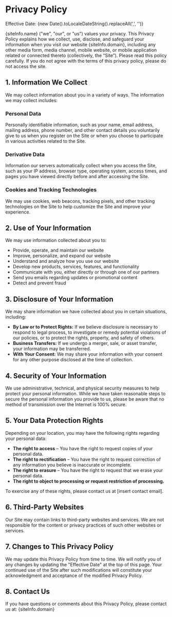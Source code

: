 
# Privacy Policy

Effective Date: {new Date().toLocaleDateString().replaceAll(',', '')}

{siteInfo.name} ("we", "our", or "us") values your privacy. This Privacy Policy explains how we collect, use, disclose, and safeguard your information when you visit our website {siteInfo.domain}, including any other media form, media channel, mobile website, or mobile application related or connected thereto (collectively, the “Site”). Please read this policy carefully. If you do not agree with the terms of this privacy policy, please do not access the site.

## 1. Information We Collect

We may collect information about you in a variety of ways. The information we may collect includes:

### Personal Data

Personally identifiable information, such as your name, email address, mailing address, phone number, and other contact details you voluntarily give to us when you register on the Site or when you choose to participate in various activities related to the Site.

### Derivative Data

Information our servers automatically collect when you access the Site, such as your IP address, browser type, operating system, access times, and pages you have viewed directly before and after accessing the Site.

### Cookies and Tracking Technologies

We may use cookies, web beacons, tracking pixels, and other tracking technologies on the Site to help customize the Site and improve your experience.

## 2. Use of Your Information

We may use information collected about you to:

- Provide, operate, and maintain our website
- Improve, personalize, and expand our website
- Understand and analyze how you use our website
- Develop new products, services, features, and functionality
- Communicate with you, either directly or through one of our partners
- Send you emails regarding updates or promotional content
- Detect and prevent fraud

## 3. Disclosure of Your Information

We may share information we have collected about you in certain situations, including:

- **By Law or to Protect Rights:** If we believe disclosure is necessary to respond to legal process, to investigate or remedy potential violations of our policies, or to protect the rights, property, and safety of others.
- **Business Transfers:** If we undergo a merger, sale, or asset transfer, your information may be transferred.
- **With Your Consent:** We may share your information with your consent for any other purpose disclosed at the time of collection.

## 4. Security of Your Information

We use administrative, technical, and physical security measures to help protect your personal information. While we have taken reasonable steps to secure the personal information you provide to us, please be aware that no method of transmission over the Internet is 100% secure.

## 5. Your Data Protection Rights

Depending on your location, you may have the following rights regarding your personal data:

- **The right to access** – You have the right to request copies of your personal data.
- **The right to rectification** – You have the right to request correction of any information you believe is inaccurate or incomplete.
- **The right to erasure** – You have the right to request that we erase your personal data.
- **The right to object to processing or request restriction of processing.**

To exercise any of these rights, please contact us at [insert contact email].

## 6. Third-Party Websites

Our Site may contain links to third-party websites and services. We are not responsible for the content or privacy practices of such other websites or services.

## 7. Changes to This Privacy Policy

We may update this Privacy Policy from time to time. We will notify you of any changes by updating the "Effective Date" at the top of this page. Your continued use of the Site after such modifications will constitute your acknowledgment and acceptance of the modified Privacy Policy.

## 8. Contact Us

If you have questions or comments about this Privacy Policy, please contact us at: {siteInfo.domain}
